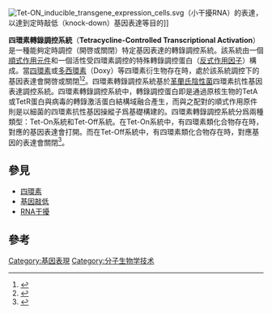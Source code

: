 [[Image:Tet-ON_inducible_transgene_expression_cells.svg|thumbnail]]（小干擾RNA）的表達，以達到定時敲低（knock-down）基因表達等目的]]

'''四環素轉錄調控系統'''（'''Tetracycline-Controlled Transcriptional Activation'''）是一種能夠定時調控（開啓或關閉）特定基因表達的轉錄調控系統。該系統由一個[[順式作用元件|順式作用元件]]和一個活性受四環素調控的特殊轉錄調控蛋白（[[反式作用因子|反式作用因子]]）構成。當[[四環素|四環素]]或[[多西環素|多西環素]]（Doxy）等四環素衍生物存在時，處於該系統調控下的基因表達會開啓或關閉<ref>{{cite journal|title=Tetracycline-Controlled Gene Expression System Achieves High-Level and Quantitative Control of Gene Expression|author=Dong X. Yin, Robert T. Schimke et al.|journal=Analytical Biochemistry 235, 195-201 (1996), Ariticle No.0112}}</ref><ref name="pmid7792603">{{cite journal | author=Gossen M, Freundlieb S, Bender G, Müller G, Hillen W, Bujard H | title=Transcriptional activation by tetracyclines in mammalian cells | journal=[[Science_(journal)|Science]] | volume=268 | issue=5218 | year=1995 | pages=1766–1769 | pmid=7792603 | doi=10.1126/science.7792603}}</ref>。四環素轉錄調控系統基於[[革蘭氏陰性菌|革蘭氏陰性菌]]四環素抗性基因表達調控系統。四環素轉錄調控系統中，轉錄調控蛋白即是通過原核生物的TetA或TetR蛋白與病毒的轉錄激活蛋白結構域融合產生，而與之配對的順式作用原件則是以細菌的四環素抗性基因操縱子爲基礎構建的。四環素轉錄調控系統分爲兩種類型：Tet-On系統和Tet-Off系統。在Tet-On系統中，有四環素類化合物存在時，對應的基因表達會打開。而在Tet-Off系統中，有四環素類化合物存在時，對應基因的表達會關閉<ref name="pmid10700280">{{cite journal | vauthors=Orth P, Schnappinger D, Hillen W, Saenger W, Hinrichs W | title=Structural basis of gene regulation by the tetracycline inducible Tet repressor-operator system | journal=[[Nature_Structural_&_Molecular_Biology|Nature Structural & Molecular Biology]] | volume=7 | issue=3 | pages=215–219 | year=2000 | url=http://www.farmacia.unicz.it/docenti/alcaro/f1/aa_02_03/tesine/old/Petrassi8.pdf | pmid=10700280 | doi=10.1038/73324 | access-date=2017-04-04 | archive-date=2016-10-06 | archive-url=https://web.archive.org/web/20161006052513/http://www.farmacia.unicz.it/docenti/alcaro/f1/aa_02_03/tesine/old/Petrassi8.pdf | dead-url=no }}</ref>。

==參見==
{{Portalbox|分子与细胞生物学|生物技術|醫學}}
*[[四環素|四環素]]
*[[基因敲低|基因敲低]]
*[[RNA干擾|RNA干擾]]

==參考==
{{reflist}}

[[Category:基因表現|Category:基因表現]]
[[Category:分子生物学技术|Category:分子生物学技术]]